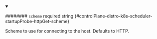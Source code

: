 
<details className="config-field" data-expandable="false" open>
<summary>

######## `scheme` <span className="config-field-required" data-required="false">required</span> <span className="config-field-type">string</span> <span className="config-field-default"></span> <span className="config-field-enum"></span> {#controlPlane-distro-k8s-scheduler-startupProbe-httpGet-scheme}

Scheme to use for connecting to the host.
Defaults to HTTP.

</summary>



</details>

